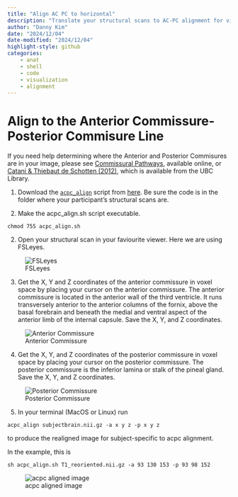 ```yaml
---
title: "Align AC PC to horizontal"
description: "Translate your structural scans to AC-PC alignment for visualization and display."
author: "Danny Kim"
date: "2024/12/04"
date-modified: "2024/12/04"
highlight-style: github
categories:
    - anat
    - shell
    - code
    - visualization
    - alignment
---
```


# Align to the Anterior Commissure-Posterior Commisure Line

If you need help determining where the Anterior and Posterior Commisures are in your image, please see [Commissural Pathways](https://www.kenhub.com/en/library/anatomy/commissural-pathways), available online,  or [Catani & Thiebaut de Schotten (2012)](https://academic.oup.com/book/24732/chapter-abstract/188237007?redirectedFrom=fulltext), which is available from the UBC Library.

1. Download the [`acpc_align`](./acpc_align.sh) script from [here](./acpc_align.sh). Be sure the code is in the folder where your participant's structural scans are.

2. Make the acpc_align.sh script executable.
```.shell
chmod 755 acpc_align.sh
```

2. Open your structural scan in your faviourite viewer. Here we are using FSLeyes.

![FSLeyes](images/base_fsleyes.png)

3. Get the X, Y and Z coordinates of the anterior commissure in voxel space by placing your cursor on the anterior commissure. The anterior commissure is located in the anterior wall of the third ventricle. It runs transversely anterior to the anterior columns of the fornix, above the basal forebrain and beneath the medial and ventral aspect of the anterior limb of the internal capsule. Save the X, Y, and Z coordinates.

![Anterior Commissure](images/anteriorcommissure.png)

4. Get the X, Y, and Z coordinates of the posterior commissure in voxel space by placing your cursor on the posterior commissure. The posterior commissure is the inferior lamina or stalk of the pineal gland. Save the X, Y, and Z coordinates.

![Posterior Commissure](images/posteriorcommissure.png)

5. In your terminal (MacOS or Linux) run
```.shell
acpc_align subjectbrain.nii.gz -a x y z -p x y z
```
to produce the realigned image for subject-specific to acpc alignment.


In the example, this is
```.shell
sh acpc_align.sh T1_reoriented.nii.gz -a 93 130 153 -p 93 98 152
```

![acpc aligned image](./images/acpc_aligned.png)


